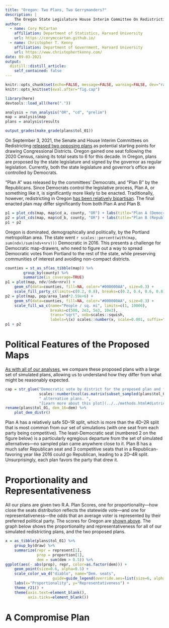 ```yaml
---
title: "Oregon: Two Plans, Two Gerrymanders?"
description: |
    The Oregon State Legislature House Interim Committee On Redistricting released two draft plans for consideration for their 6 Congressionial Districts for 2022-2030.
author:
  - name: Cory McCartan
    affiliation: Department of Statistics, Harvard University
    url: https://corymccartan.github.io/
  - name: Christopher T. Kenny
    affiliation: Department of Government, Harvard University
    url: https://www.christophertkenny.com/
date: 09-03-2021
output:
  distill::distill_article:
    self_contained: false
---
```



```r
knitr::opts_chunk$set(echo=FALSE, message=FALSE, warning=FALSE, dev="ragg_png")
knitr::opts_knit$set(eval.after="fig.cap")

library(here)
devtools::load_all(here("."))

analysis = run_analysis("OR", "cd", "prelim")
map = analysis$map
plans = analysis$results
```

<aside>
```r
output_grades(make_grade(plans$tol_01))
```
</aside>

On September 3, 2021, the Senate and House Interim Committees on Redistricting [released two opposing plans](https://www.oregonlegislature.gov/redistricting) as potential starting points for drawing Congressional Districts. 
Oregon gained one seat following the 2020 Census, raising its total seats to 6 for this decade. 
In Oregon, plans are proposed by the state legislature and signed by the governor as regular legislation. 
Currently, both the state legislature and governor's office are controlled by Democrats.

"Plan A" was released by the committees' Democrats, and "Plan B" by the Republicans.
Since Democrats control the legislative process, Plan A, or something like it, is significantly more likely to be enacted. 
Traditionally, however, redistricting in Oregon [has been relatively bipartisan](https://www.opb.org/article/2021/09/03/oregon-politics-redistricting-map-democratcs-republicans-debate-congressional-districts/).
The final enacted plan may differ significantly from both Plan A and Plan B.


```r
p1 = plot_cds(map, map$cd_a, county, "OR") + labs(title="Plan A (Democratic)")
p2 = plot_cds(map, map$cd_b, county, "OR") + labs(title="Plan B (Republican)")
p1 + p2
```

Oregon is dominated, demographically and politically, by the Portland metropolitan area. 
The state went `r scales::percent(with(map, sum(ndv)/sum(ndv+nrv)))` Democratic in 2016.
This presents a challenge for Democratic map-drawers, who need to figure out a way to spread Democratic votes from Portland to the rest of the state, while preserving communities of interest and avoiding non-compact districts.

```r
counties = st_as_sf(as_tibble(map)) %>%
        group_by(county) %>%
        summarize(is_coverage=TRUE)
p1 = plot(map, ndv/(ndv+nrv)) +
    geom_sf(data=counties, fill=NA, color="#000000AA", size=0.3) +
    scale_fill_party_c(limits=c(0.2, 0.8), breaks=c(0.2, 0.4, 0.6, 0.8))
p2 = plot(map, pop/area_land*2.59e+6) +
    geom_sf(data=counties, fill=NA, color="#000000AA", size=0.3) +
    scale_fill_wa_c(name="People / sq. mi", limits=c(1, 10000), 
                    breaks=c(500, 2e3, 5e3, 10e3),
                    trans="sqrt", oob=scales::squish, 
                    labels=\(x) scales::number(x, scale=0.001, suffix="k"))
p1 + p2
```

# Political Features of the Proposed Maps

[As with all of our analyses](../../methods.html), we compare these proposed plans with a large set of simulated plans, allowing us to understand how they differ from what might be reasonably expected.

```r
cap = str_glue("Democratic vote by district for the proposed plan and for ",
               scales::number(ncol(as.matrix(subset_sampled(plans$tol_01))), big.mark=","),
               " alternative plans. ",
               "[Learn more about this plot](../../methods.html#district-vote-share-plots)")
rename(plans$tol_01, dem_16=dem) %>%
    plot_dem_distr()
```

Plan A has a relatively safe 5D--1R split, which is more than the 4D--2R split that is most common from our set of simulations (with one seat from each party being competitive).
The least-Democratic seat (numbered 2 on the figure below) is a particularly egregious departure from the set of simulated alternatives---no sampled plan came anywhere close to it.
Plan B has a much safer Republican seat and 3 competitive seats that in a Republican-favoring year like 2016 could go Republican, leading to a 2D--4R split.
Unsurprisingly, each plan favors the party that drew it.

# Proportionality and Representativeness

All our plans are given two R.A. Plan Scores, one for proportionality---how close the seats distribution reflects the statewide vote---and one for representativeness---the odds that an average voter is represented by their preferred political party.
The scores for Oregon are [shown above](#plans-scores).
The graph below shows the proportionality and representativeness for all of our simulated redistricting plans, and the two proposed plans.

```r
x = as_tibble(plans$tol_01) %>%
    group_by(draw) %>%
    summarize(repr = represent[1],
              prop = proportion[1],
              dem = sum(dem > 0.5)) %>%
ggplot(aes(- abs(prop), repr, color=as.factor(dem))) +
    geom_point(size=0.6, alpha=0.5) +
    scale_color_wa_d("diablo", name="Dem. seats",
                     guide=guide_legend(override.aes=list(size=6, alpha=1, shape=15))) +
    labs(x="Proportionality", y="Representativeness") +
    theme_r21() +
    theme(axis.text=element_blank(),
          axis.ticks=element_blank())
```

# A Compromise Plan
